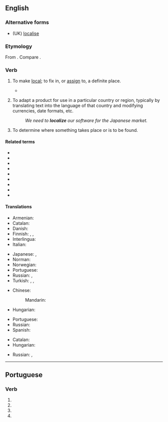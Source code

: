 ==English==

===Alternative forms===
* (UK) [[localise]]

===Etymology===
From {{suffix|en|local|ize}}. Compare {{cog|fr|localiser}}.

===Verb===
{{en-verb|localiz}}

# {{lb|en|transitive}} To make [[local]]; to fix in, or [[assign]] to, a definite place.
#* {{quote-book|lang=en|title=Memorials of a Tour in Italy|year=1837|section=Musings near Aquapendente|author=William Wordsworth|url=http://www.bartleby.com/145/ww881.html|passage=Out of her early struggles well inspired / To '''localize''' heroic acts}}
# {{lb|en|software|_|engineering}} To adapt a product for use in a particular country or region, typically by translating text into the language of that country and modifying currencies, date formats, etc.
#: ''We need to '''localize''' our software for the Japanese market.''
# To determine where something takes place or is to be found.

====Related terms====
* {{l|en|local}}
* {{l|en|locus}}
* {{l|en|locality}}
* {{l|en|localization}}
* {{l|en|localizor}}
* {{l|en|localizer}}
* {{l|en|locate}}
* {{l|en|location}}
* {{l|en|locator}}

====Translations====
{{trans-top|make local}}
* Armenian: {{t+|hy|տեղայնացնել|sc=Armn}}
* Catalan: {{t+|ca|localitzar}}
* Danish: {{t|da|lokalisere}}
* Finnish: {{t+|fi|lokalisoida}}, {{t|fi|paikallistaa}}, {{t+|fi|kotoistaa}}
* Interlingua: {{t|ia|localisar}}
* Italian: {{t+|it|localizzare}}
{{trans-mid}}
* Japanese: {{t|ja|地域化する|tr=ちいきかする, chiïkika suru}}, {{t|ja|ローカライズする|tr=rōkaraizu suru}}
* Norman: {{t|nrf|localiser}}
* Norwegian: {{t|no|lokalisere}}
* Portuguese: {{t+|pt|localizar}}
* Russian: {{t+|ru|локализова́ть|sc=Cyrl}}, {{t|ru|помеща́ть (что-нибудь на определённом месте, в определённых пределах)}}
* Turkish: {{t+|tr|yerelleştirmek}}, {{t|tr|yerlileştirmek}}, {{t|tr|mahallîleştirmek}}
{{trans-bottom}}

{{trans-top|to adapt a product for use in a particular country or region}}
* Chinese:
*: Mandarin: {{t+|cmn|本土化}}
* Hungarian: {{t+|hu|honosít}}
{{trans-mid}}
* Portuguese: {{t+|pt|localizar}}
* Russian: {{t+|ru|локализова́ть}}
* Spanish: {{t|es|tropicalizar}}
{{trans-bottom}}

{{trans-top|to determine where something takes place or is to be found}}
* Catalan: {{t+|ca|localitzar}}
* Hungarian: {{t+|hu|lokalizál}}
{{trans-mid}}
* Russian: {{t+|ru|локализова́ть}}, {{t|ru|точно определя́ть (место чего-нибудь)|sc=Cyrl}}
{{trans-bottom}}

----

==Portuguese==

===Verb===
{{head|pt|verb form}}

# {{inflection of|localizar||1|s|pres|subj|lang=pt}}
# {{inflection of|localizar||3|s|pres|subj|lang=pt}}
# {{inflection of|localizar||1|s|impr|lang=pt}}
# {{inflection of|localizar||3|s|impr|lang=pt}}